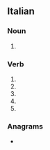 ==Italian==

===Noun===
{{head|it|noun form|g=m}}

# {{plural of|it|pasticcio}}

===Verb===
{{head|it|verb form}}

# {{inflection of|it|pasticciare||2|s|pres|indc}}
# {{inflection of|it|pasticciare||1|s|pres|subj}}
# {{inflection of|it|pasticciare||2|s|pres|subj}}
# {{inflection of|it|pasticciare||3|s|pres|subj}}
# {{inflection of|it|pasticciare||3|s|impr}}

===Anagrams===
* {{anagrams|it|a=acciipst|piccasti|spiccati}}